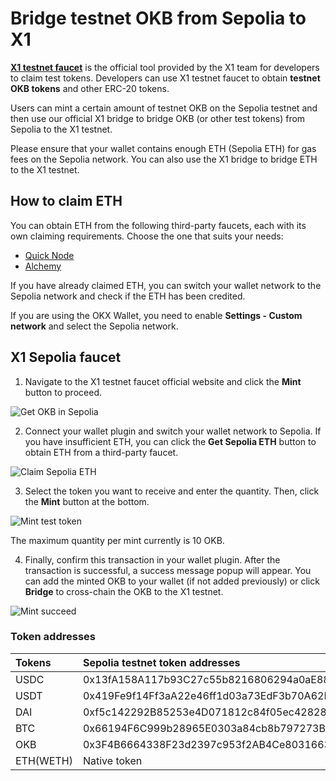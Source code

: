 # Bridge testnet OKB from Sepolia to X1
**[X1 testnet faucet](http://www.okx.com/x1/faucet "X1 testnet faucet")** is the official tool provided by the X1 team for developers to claim test tokens. Developers can use X1 testnet faucet to obtain **testnet OKB  tokens** and other ERC-20 tokens.

Users can mint a certain amount of testnet OKB on the Sepolia testnet and then use our official X1 bridge to bridge OKB (or other test tokens) from Sepolia to the X1 testnet. 

<Tip title="Note">Please ensure that your wallet contains enough ETH (Sepolia ETH) for gas fees on the Sepolia network. You can also use the X1 bridge to bridge ETH to the X1 testnet.</Tip>

## How to claim ETH
You can obtain ETH from the following third-party faucets, each with its own claiming requirements. Choose the one that suits your needs:
- [Quick Node](https://faucet.quicknode.com/ethereum/sepolia)
- [Alchemy](https://sepoliafaucet.com/)

If you have already claimed ETH, you can switch your wallet network to the Sepolia network and check if the ETH has been credited. 

If you are using the OKX Wallet, you need to enable **Settings - Custom network** and select the Sepolia network.

## X1 Sepolia faucet
1. Navigate to the X1 testnet faucet official website and click the **Mint** button to proceed.

![Get OKB in Sepolia](./img/get-okb-in-sepolia.png)

2. Connect your wallet plugin and switch your wallet network to Sepolia. If you have insufficient ETH, you can click the **Get Sepolia ETH** button to obtain ETH from a third-party faucet.

![Claim Sepolia ETH](./img/claim-sepolia-eth.png)

3. Select the token you want to receive and enter the quantity. Then, click the **Mint** button at the bottom. 

![Mint test token](./img/mint-test-token.png)

The maximum quantity per mint currently is 10 OKB.

4. Finally, confirm this transaction in your wallet plugin. After the transaction is successful, a success message popup will appear. You can add the minted OKB to your wallet (if not added previously) or click **Bridge** to cross-chain the OKB to the X1 testnet.

![Mint succeed](./img/mint-succeed.png)

### Token addresses
|Tokens|Sepolia testnet token addresses|X1 testnet token address|
|:----|:----|:----|
|USDC|0x13fA158A117b93C27c55b8216806294a0aE88b6D|0x04292AF1Cf8687235a83766D55B307880Fc5E76D|
|USDT|0x419Fe9f14Ff3aA22e46ff1d03a73EdF3b70A62ED|0xDed3Ac2A172A21a729063C39da55c030ec4A8Cc9|
|DAI|0xf5c142292B85253e4D071812c84f05ec42828fdB|0x1b981E783D8d139e74ebBD7BE5D99d8a0A7eEb0A|
|BTC|0x66194F6C999b28965E0303a84cb8b797273B6b8b|0x567a3238b3b380f96a90DfF5da8429E089062329|
|OKB|0x3F4B6664338F23d2397c953f2AB4Ce8031663f80|Native token|
|ETH(WETH)|Native token|0xBec7859BC3d0603BeC454F7194173E36BF2Aa5C8|